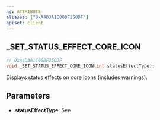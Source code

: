 ```yaml
---
ns: ATTRIBUTE
aliases: ["0xA4D3A1C008F250DF"]
apiset: client
---
```

## _SET_STATUS_EFFECT_CORE_ICON

```c
// 0xA4D3A1C008F250DF
void _SET_STATUS_EFFECT_CORE_ICON(int statusEffectType);
```

Displays status effects on core icons (includes warnings).


## Parameters
* **statusEffectType**: See <EmbeddedEnum name="eUiRpgStatusEffect" />
